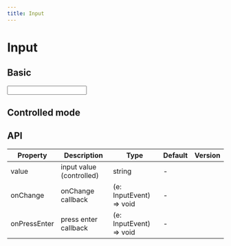 ```yaml
---
title: Input
---
```



# Input

## Basic

<BrowserWindow>
  <Input />
</BrowserWindow>

## Controlled mode

<BrowserWindow>
  <ControlledInput />
</BrowserWindow>

## API

| Property     | Description              | Type                    | Default | Version |
| ------------ | ------------------------ | ----------------------- | ------- | ------- |
| value        | input value (controlled) | string                  | -       |         |
| onChange     | onChange callback        | (e: InputEvent) => void | -       |         |
| onPressEnter | press enter callback     | (e: InputEvent) => void | -       |         |
